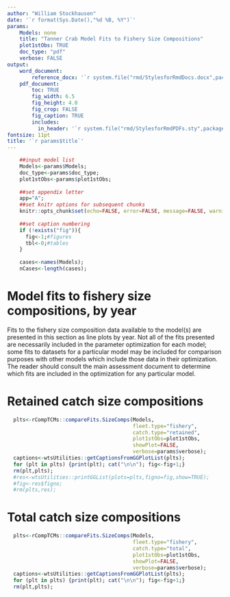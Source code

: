 ```yaml
---
author: "William Stockhausen"
date: '`r format(Sys.Date(),"%d %B, %Y")`'
params: 
    Models: none
    title: "Tanner Crab Model Fits to Fishery Size Compositions" 
    plot1stObs: TRUE
    doc_type: "pdf"
    verbose: FALSE
output: 
    word_document: 
        reference_docx: '`r system.file("rmd/StylesforRmdDocs.docx",package="wtsUtilities")`'
    pdf_document: 
        toc: TRUE
        fig_width: 6.5
        fig_height: 4.0
        fig_crop: FALSE
        fig_caption: TRUE
        includes:
          in_header: '`r system.file("rmd/StylesforRmdPDFs.sty",package="wtsUtilities")`'
fontsize: 11pt
title: '`r params$title`'
---
```


```r
    ##input model list
    Models<-params$Models;
    doc_type<-params$doc_type;
    plot1stObs<-params$plot1stObs;
    
    ##set appendix letter
    app="A";
    ##set knitr options for subsequent chunks
    knitr::opts_chunk$set(echo=FALSE, error=FALSE, message=FALSE, warning=FALSE, concordance=TRUE, fig.width=6.5, fig.height=3.5, dpi=300)
    
    ##set caption numbering
    if (!exists("fig")){
      fig<-1;#figures
      tbl<-0;#tables
    }
    
    cases<-names(Models);
    nCases<-length(cases);
```

# Model fits to fishery size compositions, by year
Fits to the fishery size composition data available to the model(s) are presented in this section as line plots by year. Not all of the fits presented are necessarily included in the parameter optimization for each model; some fits to datasets for a particular model may be included for comparison purposes with other models which include those data in their optimization. The reader should consult the main assessment document to determine which fits are included in the optimization for any particular model.

# Retained catch size compositions

```r
  plts<-rCompTCMs::compareFits.SizeComps(Models,
                                         fleet.type="fishery",
                                         catch.type="retained",
                                         plot1stObs=plot1stObs,
                                         showPlot=FALSE,
                                         verbose=params$verbose);
  captions<-wtsUtilities::getCaptionsFromGGPlotList(plts);
  for (plt in plts) {print(plt); cat("\n\n"); fig<-fig+1;}
  rm(plt,plts);
  #res<-wtsUtilities::printGGList(plots=plts,figno=fig,show=TRUE);
  #fig<-res$figno;
  #rm(plts,res);
```

\FloatBarrier

\clearpage

# Total catch size compositions

```r
  plts<-rCompTCMs::compareFits.SizeComps(Models,
                                         fleet.type="fishery",
                                         catch.type="total",
                                         plot1stObs=plot1stObs,
                                         showPlot=FALSE,
                                         verbose=params$verbose);
  captions<-wtsUtilities::getCaptionsFromGGPlotList(plts);
  for (plt in plts) {print(plt); cat("\n\n"); fig<-fig+1;}
  rm(plt,plts);
```
